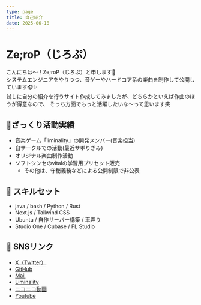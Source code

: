 ```yaml
---
type: page
title: 自己紹介
date: 2025-06-18
---
```


# Ze;roP（じろぷ）

こんにちは〜！Ze;roP（じろぷ）と申します💖  
システムエンジニアをやりつつ、音ゲーやハードコア系の楽曲を制作して公開しています🎧✨  
試しに自分の紹介を行うサイト作成してみましたが、どちらかといえば作曲のほうが得意なので、
そっち方面でもっと活躍したいな～って思います笑

## 🚶ざっくり活動実績

- 音楽ゲーム「liminality」の開発メンバー(音楽担当)
- 自サークルでの活動(最近サボりぎみ)
- オリジナル楽曲制作活動
- ソフトシンセのvitalの学習用プリセット販売
  - その他は、守秘義務などによる公開制限で非公表

## 🔧 スキルセット

- java / bash / Python / Rust
- Next.js / Tailwind CSS
- Ubuntu / 自作サーバー構築 / 車弄り
- Studio One / Cubase / FL Studio

## 💫 SNSリンク

- [X（Twitter）](https://x.com/datui2525)
- [GitHub](https://github.com/zerodatu)
- [Mail](mailto:datutarousmile@gmail.com)
- [Liminality](https://liminality.ninja/)
- [ニコニコ動画](https://www.nicovideo.jp/user/21415478)
- [Youtube](https://www.youtube.com/@zeropofficial7849)